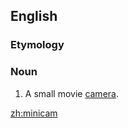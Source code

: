 ==English==

===Etymology===
{{prefix|en|mini|cam}}

===Noun===
{{en-noun}}

# A small movie [[camera]].

[[zh:minicam]]